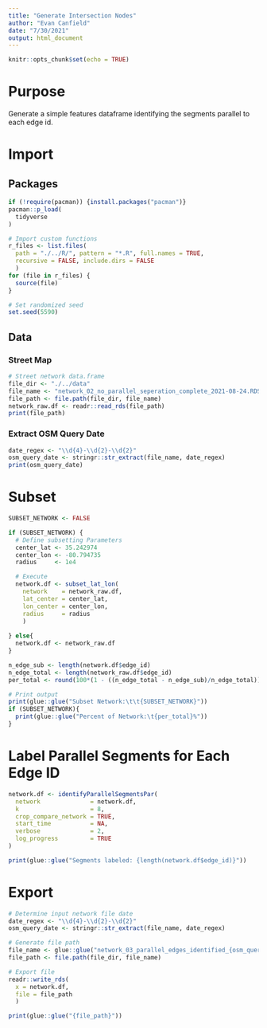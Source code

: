 ```yaml
---
title: "Generate Intersection Nodes"
author: "Evan Canfield"
date: "7/30/2021"
output: html_document
---
```


```r
knitr::opts_chunk$set(echo = TRUE)
```

# Purpose
Generate a simple features dataframe identifying the segments parallel to each edge id.

# Import
## Packages
```r
if (!require(pacman)) {install.packages("pacman")}
pacman::p_load(
  tidyverse
)

# Import custom functions
r_files <- list.files(
  path = "./../R/", pattern = "*.R", full.names = TRUE, 
  recursive = FALSE, include.dirs = FALSE
  )
for (file in r_files) {
  source(file)
}

# Set randomized seed
set.seed(5590)
```

## Data
### Street Map
```r
# Street network data.frame
file_dir <- "./../data"
file_name <- "network_02_no_parallel_seperation_complete_2021-08-24.RDS"
file_path <- file.path(file_dir, file_name)
network_raw.df <- readr::read_rds(file_path)
print(file_path)
```

### Extract OSM Query Date
```r
date_regex <- "\\d{4}-\\d{2}-\\d{2}"
osm_query_date <- stringr::str_extract(file_name, date_regex)
print(osm_query_date)
```

# Subset
```r
SUBSET_NETWORK <- FALSE

if (SUBSET_NETWORK) {
  # Define subsetting Parameters
  center_lat <- 35.242974
  center_lon <- -80.794735
  radius     <- 1e4

  # Execute
  network.df <- subset_lat_lon(
    network    = network_raw.df, 
    lat_center = center_lat, 
    lon_center = center_lon,
    radius     = radius 
    )
  
} else{
  network.df <- network_raw.df
}

n_edge_sub <- length(network.df$edge_id)
n_edge_total <- length(network_raw.df$edge_id)
per_total <- round(100*(1 - ((n_edge_total - n_edge_sub)/n_edge_total)),1)

# Print output
print(glue::glue("Subset Network:\t\t{SUBSET_NETWORK}"))
if (SUBSET_NETWORK){
  print(glue::glue("Percent of Network:\t{per_total}%"))
}
```

# Label Parallel Segments for Each Edge ID
```r
network.df <- identifyParallelSegmentsPar(
  network              = network.df,
  k                    = 8, 
  crop_compare_network = TRUE,
  start_time           = NA, 
  verbose              = 2,
  log_progress         = TRUE
)

print(glue::glue("Segments labeled: {length(network.df$edge_id)}"))
```

# Export
```r
# Determine input network file date
date_regex <- "\\d{4}-\\d{2}-\\d{2}"
osm_query_date <- stringr::str_extract(file_name, date_regex)

# Generate file path
file_name <- glue::glue("network_03_parallel_edges_identified_{osm_query_date}.RDS")
file_path <- file.path(file_dir, file_name)

# Export file
readr::write_rds(
  x = network.df, 
  file = file_path
  )

print(glue::glue("{file_path}"))
```

